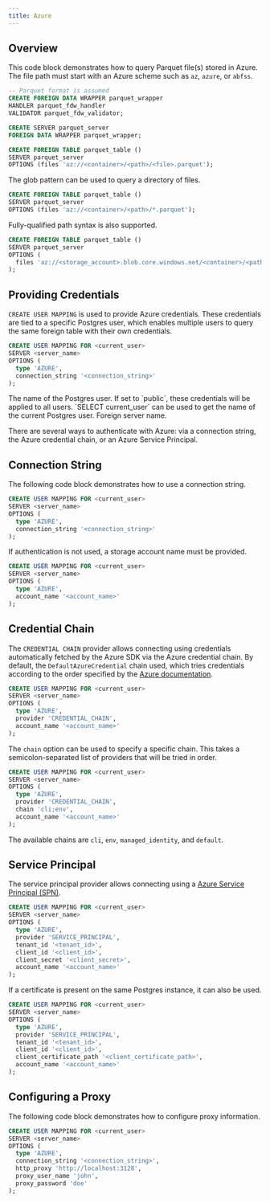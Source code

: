 ```yaml
---
title: Azure
---
```


## Overview

This code block demonstrates how to query Parquet file(s) stored in Azure. The file path must start with an Azure
scheme such as `az`, `azure`, or `abfss`.

```sql
-- Parquet format is assumed
CREATE FOREIGN DATA WRAPPER parquet_wrapper
HANDLER parquet_fdw_handler
VALIDATOR parquet_fdw_validator;

CREATE SERVER parquet_server
FOREIGN DATA WRAPPER parquet_wrapper;

CREATE FOREIGN TABLE parquet_table ()
SERVER parquet_server
OPTIONS (files 'az://<container>/<path>/<file>.parquet');
```

The glob pattern can be used to query a directory of files.

```sql
CREATE FOREIGN TABLE parquet_table ()
SERVER parquet_server
OPTIONS (files 'az://<container>/<path>/*.parquet');
```

Fully-qualified path syntax is also supported.

```sql
CREATE FOREIGN TABLE parquet_table ()
SERVER parquet_server
OPTIONS (
  files 'az://<storage_account>.blob.core.windows.net/<container>/<path>/*.parquet'
);
```

## Providing Credentials

`CREATE USER MAPPING` is used to provide Azure credentials. These credentials are tied to a specific Postgres user, which enables
multiple users to query the same foreign table with their own credentials.

```sql
CREATE USER MAPPING FOR <current_user>
SERVER <server_name>
OPTIONS (
  type 'AZURE',
  connection_string '<connection_string>'
);
```

<ParamField body="current_user" required>
  The name of the Postgres user. If set to `public`, these credentials will be
  applied to all users. `SELECT current_user` can be used to get the name of the
  current Postgres user.
</ParamField>
<ParamField body="server_name" required>
  Foreign server name.
</ParamField>

There are several ways to authenticate with Azure: via a connection string, the Azure credential chain, or an Azure Service Principal.

## Connection String

The following code block demonstrates how to use a connection string.

```sql
CREATE USER MAPPING FOR <current_user>
SERVER <server_name>
OPTIONS (
  type 'AZURE',
  connection_string '<connection_string>'
);
```

If authentication is not used, a storage account name must be provided.

```sql
CREATE USER MAPPING FOR <current_user>
SERVER <server_name>
OPTIONS (
  type 'AZURE',
  account_name '<account_name>'
);
```

## Credential Chain

The `CREDENTIAL CHAIN` provider allows connecting using credentials automatically fetched by the Azure SDK via the Azure credential chain. By default,
the `DefaultAzureCredential` chain used, which tries credentials according to the order specified by the
[Azure documentation](https://learn.microsoft.com/en-us/javascript/api/@azure/identity/defaultazurecredential?view=azure-node-latest#@azure-identity-defaultazurecredential-constructor).

```sql
CREATE USER MAPPING FOR <current_user>
SERVER <server_name>
OPTIONS (
  type 'AZURE',
  provider 'CREDENTIAL_CHAIN',
  account_name '<account_name>'
);
```

The `chain` option can be used to specify a specific chain. This takes a semicolon-separated list of providers that will be tried in order.

```sql
CREATE USER MAPPING FOR <current_user>
SERVER <server_name>
OPTIONS (
  type 'AZURE',
  provider 'CREDENTIAL_CHAIN',
  chain 'cli;env',
  account_name '<account_name>'
);
```

The available chains are `cli`, `env`, `managed_identity`, and `default`.

## Service Principal

The service principal provider allows connecting using a [Azure Service Principal (SPN)](https://learn.microsoft.com/en-us/entra/architecture/service-accounts-principal).

```sql
CREATE USER MAPPING FOR <current_user>
SERVER <server_name>
OPTIONS (
  type 'AZURE',
  provider 'SERVICE_PRINCIPAL',
  tenant_id '<tenant_id>',
  client_id '<client_id>',
  client_secret '<client_secret>',
  account_name '<account_name>'
);
```

If a certificate is present on the same Postgres instance, it can also be used.

```sql
CREATE USER MAPPING FOR <current_user>
SERVER <server_name>
OPTIONS (
  type 'AZURE',
  provider 'SERVICE_PRINCIPAL',
  tenant_id '<tenant_id>',
  client_id '<client_id>',
  client_certificate_path '<client_certificate_path>',
  account_name '<account_name>'
);
```

## Configuring a Proxy

The following code block demonstrates how to configure proxy information.

```sql
CREATE USER MAPPING FOR <current_user>
SERVER <server_name>
OPTIONS (
  type 'AZURE',
  connection_string '<connection_string>',
  http_proxy 'http://localhost:3128',
  proxy_user_name 'john',
  proxy_password 'doe'
);
```
